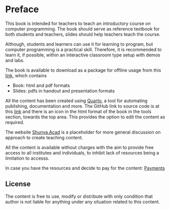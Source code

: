 # Preface {.unnumbered}

This book is intended for teachers to teach an introductory course on computer programming. The book should serve as reference textbook for both students and teachers, slides should help teachers teach the course.

Although, students and learners can use it for learning to program, but computer programming is a practical skill. Therefore, it is recommended to learn it, if possible, within an interactive classroom type setup with demos and labs.

The book is available to download as a package for offline usage from this [link](https://drive.google.com/drive/folders/1QZHgfpVra2S-KbN-dCLLSlxruOJFbQS0?usp=sharing), which contains

- Book: html and pdf formats
- Slides: pdfs in handout and presentation formats

All the content has been created using [Quarto](https://quarto.org/), a tool for automating publishing, documentation and more. The GitHub link to source code is at this [link](https://github.com/shunya-acad/itppy) and there is an icon in the html format of the book in the tools section, towards the top area. This provides the option to edit the content as required.

The website [Shunya.Acad]() is a placeholder for more general discussion on approach to create teaching content.

All the content is available without charges with the aim to provide free access to all institutes and individuals, to inhibit lack of resources being a limitation to accesss.

In case you have the resources and decide to pay for the content: [Payments]()

## License

The content is free to use, modify or distribute with only condition that author is not liable for anything under any situation related to this content.